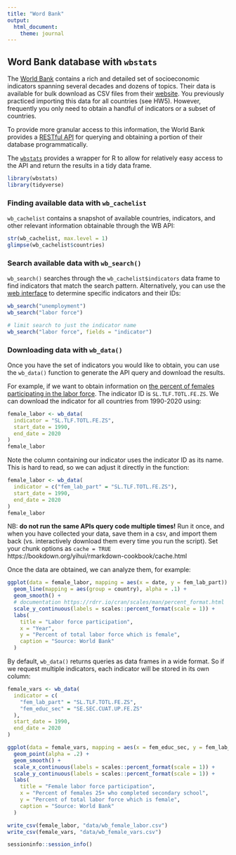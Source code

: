 ```yaml
---
title: "Word Bank"
output: 
  html_document:
    theme: journal
---
```


## Word Bank database with `wbstats`

The [World Bank](https://www.worldbank.org/) contains a rich and detailed set of socioeconomic indicators spanning several decades and dozens of topics. Their data is available for bulk download as CSV files from their [website](https://data.worldbank.org/). You previously practiced importing this data for all countries (see HW5). However, frequently you only need to obtain a handful of indicators or a subset of countries.

To provide more granular access to this information, the World Bank provides a [RESTful API](https://datahelpdesk.worldbank.org/knowledgebase/topics/125589) for querying and obtaining a portion of their database programmatically. 

The [`wbstats`](http://nset-ornl.github.io/wbstats/) provides a wrapper for R to allow for relatively easy access to the API and return the results in a tidy data frame.

```r
library(wbstats)
library(tidyverse)
```


### Finding available data with `wb_cachelist`

`wb_cachelist` contains a snapshot of available countries, indicators, and other relevant information obtainable through the WB API:

```r
str(wb_cachelist, max.level = 1)
glimpse(wb_cachelist$countries)
```


### Search available data with `wb_search()`

`wb_search()` searches through the `wb_cachelist$indicators` data frame to find indicators that match the search pattern. Alternatively, you can use the [web interface](https://data.worldbank.org/indicator) to determine specific indicators and their IDs:

```r
wb_search("unemployment")
wb_search("labor force")
```

```r
# limit search to just the indicator name
wb_search("labor force", fields = "indicator")
```


### Downloading data with `wb_data()`

Once you have the set of indicators you would like to obtain, you can use the `wb_data()` function to generate the API query and download the results. 

For example, if we want to obtain information on [the percent of females participating in the labor force](https://data.worldbank.org/indicator/SL.TLF.TOTL.FE.ZS?view=chart). The indicator ID is `SL.TLF.TOTL.FE.ZS`. We can download the indicator for all countries from 1990-2020 using:

```r
female_labor <- wb_data(
  indicator = "SL.TLF.TOTL.FE.ZS",
  start_date = 1990,
  end_date = 2020
)
female_labor
```

Note the column containing our indicator uses the indicator ID as its name. This is hard to read, so we can adjust it directly in the function:

```r
female_labor <- wb_data(
  indicator = c("fem_lab_part" = "SL.TLF.TOTL.FE.ZS"),
  start_date = 1990,
  end_date = 2020
)
female_labor
```

NB: **do not run the same APIs query code multiple times!** Run it once, and when you have collected your data, save them in a csv, and import them back (vs. interactively download them every time you run the script). Set your chunk options as `cache = TRUE` https://bookdown.org/yihui/rmarkdown-cookbook/cache.html

Once the data are obtained, we can analyze them, for example:

```r
ggplot(data = female_labor, mapping = aes(x = date, y = fem_lab_part)) +
  geom_line(mapping = aes(group = country), alpha = .1) +
  geom_smooth() +
  # documentation https://rdrr.io/cran/scales/man/percent_format.html
  scale_y_continuous(labels = scales::percent_format(scale = 1)) +
  labs(
    title = "Labor force participation",
    x = "Year",
    y = "Percent of total labor force which is female",
    caption = "Source: World Bank"
  )
```

By default, `wb_data()` returns queries as data frames in a wide format. So if we request multiple indicators, each indicator will be stored in its own column:

```r
female_vars <- wb_data(
  indicator = c(
    "fem_lab_part" = "SL.TLF.TOTL.FE.ZS",
    "fem_educ_sec" = "SE.SEC.CUAT.UP.FE.ZS"
  ),
  start_date = 1990,
  end_date = 2020
)

ggplot(data = female_vars, mapping = aes(x = fem_educ_sec, y = fem_lab_part)) +
  geom_point(alpha = .2) +
  geom_smooth() +
  scale_x_continuous(labels = scales::percent_format(scale = 1)) +
  scale_y_continuous(labels = scales::percent_format(scale = 1)) +
  labs(
    title = "Female labor force participation",
    x = "Percent of females 25+ who completed secondary school",
    y = "Percent of total labor force which is female",
    caption = "Source: World Bank"
  )
```


```r

write_csv(female_labor, "data/wb_female_labor.csv")
write_csv(female_vars, "data/wb_female_vars.csv")

```


```r
sessioninfo::session_info()
```
